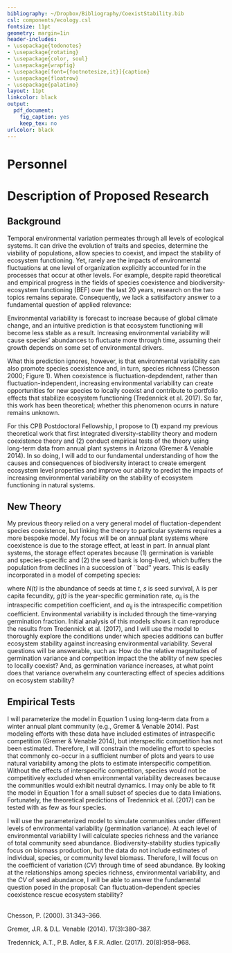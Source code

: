 ```yaml
---
bibliography: ~/Dropbox/Bibliography/CoexistStability.bib
csl: components/ecology.csl
fontsize: 11pt
geometry: margin=1in
header-includes:
- \usepackage{todonotes}
- \usepackage{rotating}
- \usepackage{color, soul}
- \usepackage{wrapfig}
- \usepackage[font={footnotesize,it}]{caption}
- \usepackage{floatrow}
- \usepackage{palatino}
layout: 11pt
linkcolor: black
output:
  pdf_document:
    fig_caption: yes
    keep_tex: no
urlcolor: black
---
```


\setlength{\parindent}{2em}
\setlength{\parskip}{0em}

\begin{center}
\textbf{\large{CPB Postdoctoral Fellowship: \\ Can fluctuation-dependent species coexistence rescue ecosystem stability?}}
\end{center}

# Personnel
\vspace{-1em}
\begin{description}
\item [Postdoctoral Fellow:] Andrew Tredennick
\item [Faculty Mentors:] Jennifer Gremer, Susan Harrison, and Alan Hastings
\end{description}

# Description of Proposed Research
\vspace{-1em}
## Background
\vspace{-0.5em}
Temporal environmental variation permeates through all levels of ecological systems.
It can drive the evolution of traits and species, determine the viability of populations, allow species to coexist, and impact the stability of ecosystem functioning.
Yet, rarely are the impacts of environmental fluctuations at one level of organization explicitly accounted for in the processes that occur at other levels.
For example, despite rapid theoretical and empirical progress in the fields of species coexistence and biodiversity-ecosystem functioning (BEF) over the last 20 years, research on the two topics remains separate.
Consequently, we lack a satisifactory answer to a fundamental question of applied relevance: \emph{How will ecosystem stability respond to increasing environmental variability?}

Environmental variability is forecast to increase because of global climate change, and an intuitive prediction is that ecosystem functioning will become less stable as a result.
Increasing environmental variability will cause species' abundances to fluctuate more through time, assuming their growth depends on some set of environmental drivers.
\begin{wrapfigure}[23]{r}{0.45\textwidth}
  \centering
     \includegraphics[height=2in]{../figures/coex-bef_concept-01.png}
  \caption{An integrated theory to understand the net effect of environmental variability on ecosystem stability. \textcolor{orange}{Coexistence theory} has focused on how environmental variability can maintain diversity by stabilizing species coexistence, while \textcolor{blue}{diversity-stability theory} has focused on the effect of species richness on ecosystem stability. In combination, environmental variability will decrease ecosystem stability, but it may also increase species richness, which increases ecosystem stability (Tredennick et al. 2017). I propose new theory and empirical tests to understand the full effect of environmental variability when it also promotes diversity.}
\end{wrapfigure}
What this prediction ignores, however, is that environmental variability can also promote species coexistence and, in turn, species richness (Chesson 2000; Figure 1).
When coexistence is fluctuation-depdendent, rather than fluctuation-independent, increasing environmental variability can create opportunities for new species to locally coexist and contribute to portfolio effects that stabilize ecosystem functioning (Tredennick et al. 2017).
So far, this work has been theoretical; whether this phenomenon ocurrs in nature remains unknown.

For this CPB Postdoctoral Fellowship, I propose to (1) expand my previous theoretical work that first integrated diversity-stability theory and modern coexistence theory and (2) conduct empirical tests of the theory using long-term data from annual plant systems in Arizona (Gremer & Venable 2014).
In so doing, I will add to our fundamental understanding of how the causes and consequences of biodiversity interact to create emergent ecosystem level properties and improve our ability to predict the impacts of increasing environmental variability on the stability of ecosystem functioning in natural systems.

## New Theory
\vspace{-0.5em}
My previous theory relied on a very general model of fluctation-dependent species coexistence, but linking the theory to particular systems requires a more bespoke model.
My focus will be on annual plant systems where coexistence is due to the storage effect, at least in part.
In annual plant systems, the storage effect operates because (1) germination is variable and species-specific and (2) the seed bank is long-lived, which buffers the population from declines in a succession of ``bad'' years.
This is easily incorporated in a model of competing species:

\begin{equation}
N_i(t+1) = s_i[1-g_i(t)]N_i(t) + \frac{\lambda_i g_i(t)N_i(t)}{1 + \alpha_{ii}g_i(t)N_i(t) + \sum\limits_{j=1}^n{\alpha_{ij}g_j(t)N_j(t)}}
\end{equation}

\noindent{}where *N(t)* is the abundance of seeds at time *t*, *s* is seed survival, $\lambda$ is per capita fecundity, *g(t)* is the year-specific germination rate, $\alpha_{ii}$ is the intraspecific competition coefficient, and $\alpha_{ij}$ is the intraspecific competition coefficient. 
Environmental variability is included through the time-varying germination fraction.
Initial analysis of this models shows it can reproduce the results from Tredennick et al. (2017), and I will use the model to thoroughly explore the conditions under which species additions can buffer ecosystem stability against increasing environmental variability.
Several questions will be answerable, such as: How do the relative magnitudes of germination variance and competition impact the the ability of new species to locally coexist? 
And, as germination variance increases, at what point does that variance overwhelm any counteracting effect of species additions on ecosystem stability?

## Empirical Tests
\vspace{-0.5em}
I will parameterize the model in Equation 1 using long-term data from a winter annual plant community (e.g., Gremer & Venable 2014).
Past modeling efforts with these data have included estimates of intraspecific competition (Gremer & Venable 2014), but interspecific competition has not been estimated.
Therefore, I will constrain the modeling effort to species that commonly co-occur in a sufficient number of plots and years to use natural variability among the plots to estimate interspecific competition.
Without the effects of interspecific competition, species would not be competitively excluded when environmental variability decreases because the communities would exhibit neutral dynamics.
I may only be able to fit the model in Equation 1 for a small subset of species due to data limiations.
Fortunately, the theoretical predictions of Tredennick et al. (2017) can be tested with as few as four species.

I will use the parameterized model to simulate communities under different levels of environmental variability (germination variance).
At each level of environmental variability I will calculate species richness and the variance of total community seed abundance.
Biodiversity-stability studies typically focus on biomass production, but the data do not include estimates of individual, species, or community level biomass.
Therefore, I will focus on the coefficient of variation (*CV*) through time of seed abundance.
By looking at the relationships among species richness, environmental variability, and the *CV* of seed abundance, I will be able to answer the fundamental question posed in the proposal: Can fluctuation-dependent species coexistence rescue ecosystem stability?

\vspace{1em}
\footnotesize
\noindent{}\textbf{References}  
Chesson, P. (2000). \emph{Annu. Rev. Ecol. Syst.} 31:343–366.
  
  \vspace{0.5em}
\noindent{}Gremer, J.R. & D.L. Venable (2014). \emph{Ecology Letters} 17(3):380–387.   
  
  \vspace{0.5em}
\noindent{}Tredennick, A.T., P.B. Adler, & F.R. Adler. (2017). \emph{Ecology Letters} 20(8):958–968.
<!---
\begin{figure}
\floatbox[{\capbeside\thisfloatsetup{capbesideposition={left,top},capbesidewidth=6cm}}]{figure}[\FBwidth]
{\caption{Simulation results from an annual plant model with two species coexisting by the storage effect. Left panels show time series from three simulations: A) environmental variability is too low to allow coexistence; B) environmental variability is high enough to allow coexistence, but only one species is present; and C) environmental variability is high enough to allow coexistence of both species. The barplot on the right shows the coefficient of variation of total community abundance for each simulation. CV increases as environmental varition does, but fluctuation-dependent coexistence allows for portfolio effects (compare red and blue bars).}\label{fig:test}}
{\includegraphics[width=4in]{../figures/sim_example.png}}
\end{figure}


  
  \vspace{0.5em}
\noindent{}Harrison, S.P., E.S. Gornish, and S.Copeland. (2015). Climate-driven diversity loss in a grassland community. \emph{Proceedings of the National Academy of Sciences} 112(28):8672–8677.   
--->
